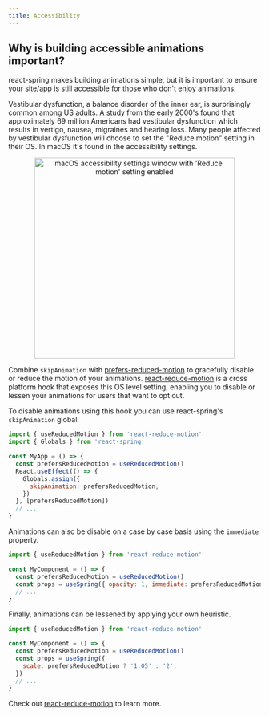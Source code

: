 ```yaml
---
title: Accessibility
---
```


## Why is building accessible animations important?

react-spring makes building animations simple, but it is important to ensure your site/app is still accessible for those who don't enjoy animations.

Vestibular dysfunction, a balance disorder of the inner ear, is surprisingly common among US adults. [A study](https://www.ncbi.nlm.nih.gov/pubmed/19468085) from the early 2000's found that approximately 69 million Americans had vestibular dysfunction which results in vertigo, nausea, migraines and hearing loss. Many people affected by vestibular dysfunction will choose to set the "Reduce motion" setting in their OS. In macOS it's found in the accessibility settings.

<p align="middle">
  <img
    alt="macOS accessibility settings window with 'Reduce motion' setting enabled"
    height="400"
    src="https://i.imgur.com/lKzETqa.png"
  />
</p>

Combine `skipAnimation` with [prefers-reduced-motion](https://developer.mozilla.org/en-US/docs/Web/CSS/@media/prefers-reduced-motion) to gracefully disable or reduce the motion of your animations. [react-reduce-motion](https://github.com/infiniteluke/react-reduce-motion) is a cross platform hook that exposes this OS level setting, enabling you to disable or lessen your animations for users that want to opt out.

To disable animations using this hook you can use react-spring's `skipAnimation` global:

```jsx
import { useReducedMotion } from 'react-reduce-motion'
import { Globals } from 'react-spring'

const MyApp = () => {
  const prefersReducedMotion = useReducedMotion()
  React.useEffect(() => {
    Globals.assign({
      skipAnimation: prefersReducedMotion,
    })
  }, [prefersReducedMotion])
  // ...
}
```

Animations can also be disable on a case by case basis using the `immediate` property.

```jsx
import { useReducedMotion } from 'react-reduce-motion'

const MyComponent = () => {
  const prefersReducedMotion = useReducedMotion()
  const props = useSpring({ opacity: 1, immediate: prefersReducedMotion })
  // ...
}
```

Finally, animations can be lessened by applying your own heuristic.

```jsx
import { useReducedMotion } from 'react-reduce-motion'

const MyComponent = () => {
  const prefersReducedMotion = useReducedMotion()
  const props = useSpring({
    scale: prefersReducedMotion ? '1.05' : '2',
  })
  // ...
}
```

Check out [react-reduce-motion](https://github.com/infiniteluke/react-reduce-motion) to learn more.
